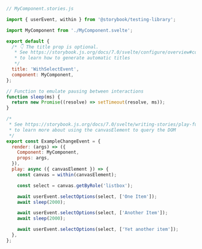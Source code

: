 ```js
// MyComponent.stories.js

import { userEvent, within } from '@storybook/testing-library';

import MyComponent from './MyComponent.svelte';

export default {
  /* 👇 The title prop is optional.
   * See https://storybook.js.org/docs/7.0/svelte/configure/overview#configure-story-loading
   * to learn how to generate automatic titles
   */
  title: 'WithSelectEvent',
  component: MyComponent,
};

// Function to emulate pausing between interactions
function sleep(ms) {
  return new Promise((resolve) => setTimeout(resolve, ms));
}

/*
 * See https://storybook.js.org/docs/7.0/svelte/writing-stories/play-function#working-with-the-canvas
 * to learn more about using the canvasElement to query the DOM
 */
export const ExampleChangeEvent = {
  render: (args) => ({
    Component: MyComponent,
    props: args,
  }),
  play: async ({ canvasElement }) => {
    const canvas = within(canvasElement);

    const select = canvas.getByRole('listbox');

    await userEvent.selectOptions(select, ['One Item']);
    await sleep(2000);

    await userEvent.selectOptions(select, ['Another Item']);
    await sleep(2000);

    await userEvent.selectOptions(select, ['Yet another item']);
  },
};
```
